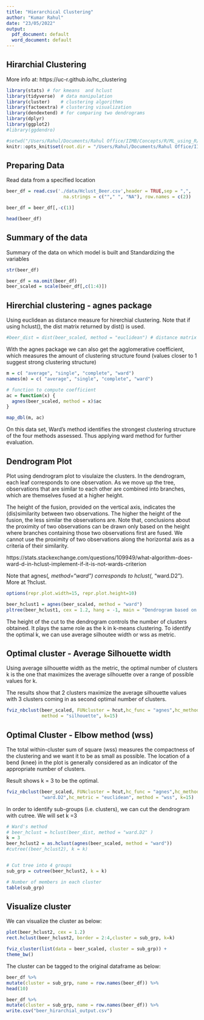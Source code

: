 ```yaml
---
title: "Hierarchical Clustering"
author: "Kumar Rahul"
date: "23/05/2022"
output:
  pdf_document: default
  word_document: default
---
```


## Hirarchial Clustering

More info at: https://uc-r.github.io/hc_clustering

```r
library(stats) # for kmeans  and hclust
library(tidyverse)  # data manipulation
library(cluster)    # clustering algorithms
library(factoextra) # clustering visualization
library(dendextend) # for comparing two dendrograms
library(dplyr)
library(ggplot2)
#library(ggdendro)
```

```r
#setwd("/Users/Rahul/Documents/Rahul Office/IIMB/Concepts/R/ML_using_R/R_code/R_clustering")
knitr::opts_knit$set(root.dir = "/Users/Rahul/Documents/Rahul Office/IIMB/Concepts/R/ML_using_R/R_code/R_clustering")
```

## Preparing Data

Read data from a specified location

```r
beer_df = read.csv('./data/Hclust_Beer.csv',header = TRUE,sep = ",",
                     na.strings = c(""," ", "NA"), row.names = c(2))

beer_df = beer_df[,-c(1)]
```

```r
head(beer_df)
```

## Summary of the data

Summary of the data on which model is built and Standardizing the variables

```r
str(beer_df)
```

```r
beer_df = na.omit(beer_df)
beer_scaled = scale(beer_df[,c(1:4)])
```

## Hirerchial clustering - agnes package

Using euclidean as distance measure for hirerchial clustering. Note that if using hclust(), the dist matrix returned by dist() is used.

```r
#beer_dist = dist(beer_scaled, method = "euclidean") # distance matrix
```

With the agnes package we can also get the agglomerative coefficient, which measures the amount of clustering structure found (values closer to 1 suggest strong clustering structure)

```r
m = c( "average", "single", "complete", "ward")
names(m) = c( "average", "single", "complete", "ward")

# function to compute coefficient
ac = function(x) {
  agnes(beer_scaled, method = x)$ac
}

map_dbl(m, ac)
```

On this data set, Ward’s method identifies the strongest clustering structure of the four methods assessed. Thus applying ward method for further evaluation.


## Dendrogram Plot

Plot using dendrogram plot to visulaize the clusters. In the dendrogram, each leaf corresponds to one observation. As we move up the tree, observations that are similar to each other are combined into branches, which are themselves fused at a higher height.

The height of the fusion, provided on the vertical axis, indicates the (dis)similarity between two observations. The higher the height of the fusion, the less similar the observations are. Note that, conclusions about the proximity of two observations can be drawn only based on the height where branches containing those two observations first are fused. We cannot use the proximity of two observations along the horizontal axis as a criteria of their similarity.

https://stats.stackexchange.com/questions/109949/what-algorithm-does-ward-d-in-hclust-implement-if-it-is-not-wards-criterion

Note that agnes(*, method="ward") corresponds to hclust(*, "ward.D2"). More at ?hclust.

```r
options(repr.plot.width=15, repr.plot.height=10)
```

```r
beer_hclust1 = agnes(beer_scaled, method = "ward")
pltree(beer_hclust1, cex = 1.2, hang = -1, main = "Dendrogram based on Ward Linkage") 
```

The height of the cut to the dendrogram controls the number of clusters obtained. It plays the same role as the k in k-means clustering. To identify the optimal k, we can use average silhoutee width or wss as metric. 

## Optimal cluster - Average Silhouette width

Using average silhouette width as the metric, the optimal number of clusters k is the one that maximizes the average silhouette over a range of possible values for k.

The results show that 2 clusters maximize the average silhouette values with 3 clusters coming in as second optimal number of clusters.

```r
fviz_nbclust(beer_scaled, FUNcluster = hcut,hc_func = "agnes",hc_method = "ward.D2",hc_metric = "euclidean",
             method = "silhouette", k=15)
```

## Optimal Cluster - Elbow method (wss)

The total within-cluster sum of square (wss) measures the compactness of the clustering and we want it to be as small as possible. The location of a bend (knee) in the plot is generally considered as an indicator of the appropriate number of clusters.

Result shows k = 3 to be the optimal.

```r
fviz_nbclust(beer_scaled, FUNcluster = hcut,hc_func = "agnes",hc_method = 
             "ward.D2",hc_metric = "euclidean", method = "wss", k=15)
```

In order to identify sub-groups (i.e. clusters), we can cut the dendrogram with cutree. We will set k =3

```r
# Ward's method
# beer_hclust = hclust(beer_dist, method = "ward.D2" )
k = 3
beer_hclust2 = as.hclust(agnes(beer_scaled, method = "ward"))
#cutree((beer_hclust2), k = k)


# Cut tree into 4 groups
sub_grp = cutree(beer_hclust2, k = k)

# Number of members in each cluster
table(sub_grp)
```

## Visualize cluster

We can visualize the cluster as below:

```r
plot(beer_hclust2, cex = 1.2)
rect.hclust(beer_hclust2, border = 2:4,cluster = sub_grp, k=k)
```

```r
fviz_cluster(list(data = beer_scaled, cluster = sub_grp)) +
theme_bw()
```

The cluster can be tagged to the original dataframe as below:

```r
beer_df %>%
mutate(cluster = sub_grp, name = row.names(beer_df)) %>%
head(10)
```

```r
beer_df %>%
mutate(cluster = sub_grp, name = row.names(beer_df)) %>%
write.csv("beer_hirarchial_output.csv")
```

